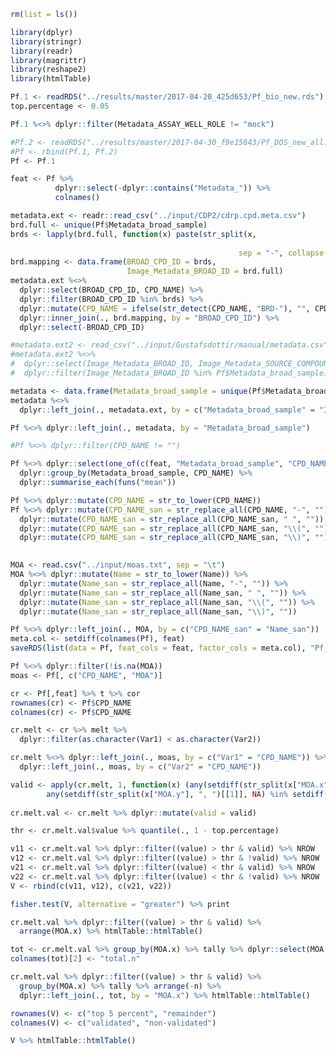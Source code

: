 
```r
rm(list = ls())

library(dplyr)
library(stringr)
library(readr)
library(magrittr)
library(reshape2)
library(htmlTable)

Pf.1 <- readRDS("../results/master/2017-04-20_425d653/Pf_bio_new.rds")
top.percentage <- 0.05

Pf.1 %<>% dplyr::filter(Metadata_ASSAY_WELL_ROLE != "mock")

#Pf.2 <- readRDS("../results/master/2017-04-30_f9e15843/Pf_DOS_new_all.rds")
#Pf <- rbind(Pf.1, Pf.2)
Pf <- Pf.1

feat <- Pf %>% 
          dplyr::select(-dplyr::contains("Metadata_")) %>% 
          colnames()

metadata.ext <- readr::read_csv("../input/CDP2/cdrp.cpd.meta.csv")
brd.full <- unique(Pf$Metadata_broad_sample)
brds <- lapply(brd.full, function(x) paste(str_split(x,
                                                                             "-")[[1]][1:2], 
                                                   sep = "-", collapse = "-")) %>% unlist()
brd.mapping <- data.frame(BROAD_CPD_ID = brds, 
                          Image_Metadata_BROAD_ID = brd.full)
metadata.ext %<>% 
  dplyr::select(BROAD_CPD_ID, CPD_NAME) %>% 
  dplyr::filter(BROAD_CPD_ID %in% brds) %>%
  dplyr::mutate(CPD_NAME = ifelse(str_detect(CPD_NAME, "BRD-"), "", CPD_NAME)) %>%
  dplyr::inner_join(., brd.mapping, by = "BROAD_CPD_ID") %>%
  dplyr::select(-BROAD_CPD_ID)

#metadata.ext2 <- read_csv("../input/Gustafsdottir/manual/metadata.csv")
#metadata.ext2 %<>% 
#  dplyr::select(Image_Metadata_BROAD_ID, Image_Metadata_SOURCE_COMPOUND_NAME) %>% 
#  dplyr::filter(Image_Metadata_BROAD_ID %in% Pf$Metadata_broad_sample) %>% unique()

metadata <- data.frame(Metadata_broad_sample = unique(Pf$Metadata_broad_sample))
metadata %<>% 
  dplyr::left_join(., metadata.ext, by = c("Metadata_broad_sample" = "Image_Metadata_BROAD_ID"))

Pf %<>% dplyr::left_join(., metadata, by = "Metadata_broad_sample")

#Pf %<>% dplyr::filter(CPD_NAME != "")

Pf %<>% dplyr::select(one_of(c(feat, "Metadata_broad_sample", "CPD_NAME"))) %>%
  dplyr::group_by(Metadata_broad_sample, CPD_NAME) %>%
  dplyr::summarise_each(funs("mean"))

Pf %<>% dplyr::mutate(CPD_NAME = str_to_lower(CPD_NAME))
Pf %<>% dplyr::mutate(CPD_NAME_san = str_replace_all(CPD_NAME, "-", "")) %>%
  dplyr::mutate(CPD_NAME_san = str_replace_all(CPD_NAME_san, " ", "")) %>%
  dplyr::mutate(CPD_NAME_san = str_replace_all(CPD_NAME_san, "\\(", "")) %>%
  dplyr::mutate(CPD_NAME_san = str_replace_all(CPD_NAME_san, "\\)", "")) 
  

MOA <- read.csv("../input/moas.txt", sep = "\t")
MOA %<>% dplyr::mutate(Name = str_to_lower(Name)) %>%
  dplyr::mutate(Name_san = str_replace_all(Name, "-", "")) %>%
  dplyr::mutate(Name_san = str_replace_all(Name_san, " ", "")) %>%
  dplyr::mutate(Name_san = str_replace_all(Name_san, "\\(", "")) %>%
  dplyr::mutate(Name_san = str_replace_all(Name_san, "\\)", "")) 

Pf %<>% dplyr::left_join(., MOA, by = c("CPD_NAME_san" = "Name_san"))
meta.col <- setdiff(colnames(Pf), feat)
saveRDS(list(data = Pf, feat_cols = feat, factor_cols = meta.col), "Pf_annotated.rds")

```

```r

Pf %<>% dplyr::filter(!is.na(MOA))
moas <- Pf[, c("CPD_NAME", "MOA")]

cr <- Pf[,feat] %>% t %>% cor
rownames(cr) <- Pf$CPD_NAME
colnames(cr) <- Pf$CPD_NAME

cr.melt <- cr %>% melt %>%
  dplyr::filter(as.character(Var1) < as.character(Var2))

cr.melt %<>% dplyr::left_join(., moas, by = c("Var1" = "CPD_NAME")) %>%
  dplyr::left_join(., moas, by = c("Var2" = "CPD_NAME"))

valid <- apply(cr.melt, 1, function(x) (any(setdiff(str_split(x["MOA.x"], ", ")[[1]], NA) %in% setdiff(str_split(x["MOA.y"], ", ")[[1]], NA)) |
        any(setdiff(str_split(x["MOA.y"], ", ")[[1]], NA) %in% setdiff(str_split(x["MOA.x"], ", ")[[1]], NA))))
        
cr.melt.val <- cr.melt %>% dplyr::mutate(valid = valid)

thr <- cr.melt.val$value %>% quantile(., 1 - top.percentage)

v11 <- cr.melt.val %>% dplyr::filter((value) > thr & valid) %>% NROW
v12 <- cr.melt.val %>% dplyr::filter((value) > thr & !valid) %>% NROW
v21 <- cr.melt.val %>% dplyr::filter((value) < thr & valid) %>% NROW
v22 <- cr.melt.val %>% dplyr::filter((value) < thr & !valid) %>% NROW
V <- rbind(c(v11, v12), c(v21, v22))

fisher.test(V, alternative = "greater") %>% print

cr.melt.val %>% dplyr::filter((value) > thr & valid) %>% 
  arrange(MOA.x) %>% htmlTable::htmlTable()

tot <- cr.melt.val %>% group_by(MOA.x) %>% tally %>% dplyr::select(MOA.x, n)
colnames(tot)[2] <- "total.n"

cr.melt.val %>% dplyr::filter((value) > thr & valid) %>% 
  group_by(MOA.x) %>% tally %>% arrange(-n) %>% 
  dplyr::left_join(., tot, by = "MOA.x") %>% htmlTable::htmlTable()

rownames(V) <- c("top 5 percent", "remainder")
colnames(V) <- c("validated", "non-validated")

V %>% htmlTable::htmlTable()


```
